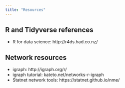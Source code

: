 ```yaml
---
title: "Resources"
---
```


## R and Tidyverse references 
* R for data science: http://r4ds.had.co.nz/
\  



## Network resources

* igraph: http://igraph.org/r/  
* igraph tutorial: kateto.net/networks-r-igraph  
* Statnet network tools: https://statnet.github.io/nme/   

